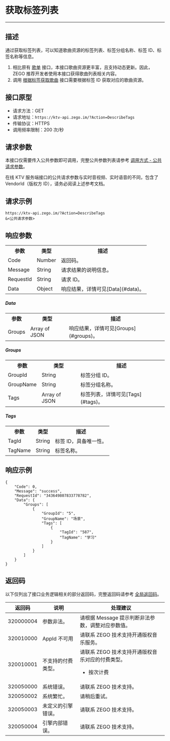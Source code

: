 

# 获取标签列表

- - -

##  描述

通过获取标签列表，可以知道歌曲资源的标签列表、标签分组名称、标签 ID、标签名称等信息。

<Note title="说明">

1. 相比原有 [歌单](https://doc-zh.zego.im/article/13719) 接口，本接口歌曲资源更丰富，且支持动态更新。因此，ZEGO 推荐开发者使用本接口获得歌曲列表相关内容。
2. 调用 [根据标签获取歌曲](./Describe%20Tag%20Songs.mdx) 接口需要根据标签 ID 获取对应的歌曲资源。
</Note>


##  接口原型

- 请求方法：GET
- 请求地址：`https://ktv-api.zego.im/?Action=DescribeTags`
- 传输协议：HTTPS
- 调用频率限制：200 次/秒

##  请求参数

本接口仅需要传入公共参数即可调用，完整公共参数列表请参考 [调用方式 - 公共请求参数](./Accessing%20Server%20APIs.mdx#公共请求参数)。

<Note title="说明">
在线 KTV 服务端接口的公共请求参数与实时音视频、实时语音的不同，包含了 VendorId（版权方 ID），请务必阅读上述参考文档。
</Note>


##  请求示例

```
https://ktv-api.zego.im/?Action=DescribeTags
&<公共请求参数>
```

##  响应参数


<table>
  
  <tbody><tr>
    <th>参数</th>
    <th>类型</th>
    <th>描述</th>
  </tr>
  <tr>
    <td>Code</td>
    <td>Number</td>
    <td>返回码。</td>
  </tr>
  <tr>
    <td>Message</td>
    <td>String</td>
    <td>请求结果的说明信息。</td>
  </tr>
  <tr>
    <td>RequestId</td>
    <td>String</td>
    <td>请求 ID。</td>
  </tr>
  <tr>
    <td>Data</td>
    <td>Object</td>
    <td>响应结果，详情可见[Data](#data)。</td>
  </tr>
</tbody></table>


##### Data
<table>
  
  <tbody><tr>
    <th>参数</th>
    <th>类型</th>
    <th>描述</th>
  </tr>
  <tr>
    <td>Groups</td>
    <td>Array of JSON</td>
    <td>响应结果，详情可见[Groups](#groups)。</td>
  </tr>
</tbody></table>

##### Groups
<table>
  
  <tbody><tr>
    <th>参数</th>
    <th>类型</th>
    <th>描述</th>
  </tr>
  <tr>
    <td>GroupId</td>
    <td> String </td>
    <td>标签分组 ID。</td>
  </tr>
  <tr>
    <td>GroupName</td>
    <td> String </td>
    <td>标签分组名称。</td>
  </tr>
  <tr>
    <td> Tags </td>
    <td>Array of JSON</td>
    <td>标签列表，详情可见[Tags](#tags)。</td>
  </tr>
</tbody></table>

##### Tags
<table>
  
  <tbody><tr>
    <th>参数</th>
    <th>类型</th>
    <th>描述</th>
  </tr>
  <tr>
    <td> TagId </td>
    <td> String </td>
    <td>标签 ID，具备唯一性。</td>
  </tr>
  <tr>
    <td> TagName </td>
    <td> String </td>
    <td>标签名称。​</td>
  </tr>
</tbody></table>



##  响应示例

```
{
    "Code": 0,
    "Message": "success",
    "RequestId": "343649807833778782",
    "Data": {
        "Groups": [
            {
                "GroupId": "5",
                "GroupName": "场景",
                "Tags": [
                    {
                        "TagId": "587",
                        "TagName": "学习"
                    }
                ]
            }
        ]
    }
}
```

##  返回码

以下仅列出了接口业务逻辑相关的部分返回码，完整返回码请参考 [全局返回码](./Return%20Code.mdx)。

|返回码|说明|处理建议|
|-|-|-|
| 320000004 | 参数非法。 | 请根据 Message 提示判断非法参数，调整对应参数值。 |
| 320010000 | AppId 不可用 | 请联系 ZEGO 技术支持开通版权音乐服务。 |
| 320010001 | 不支持的付费类型。 | 请联系 ZEGO 技术支持开通版权音乐对应的付费类型。<ul><li>按次计费</li></ul>  |
| 320050000 | 系统错误。 | 请联系 ZEGO 技术支持。|
| 320050002 | 系统繁忙。 | 请稍后重试。|
| 320050003 | 未定义的引擎错误。 | 请联系 ZEGO 技术支持。|
| 320050004 | 引擎内部错误。 | 请联系 ZEGO 技术支持。|



